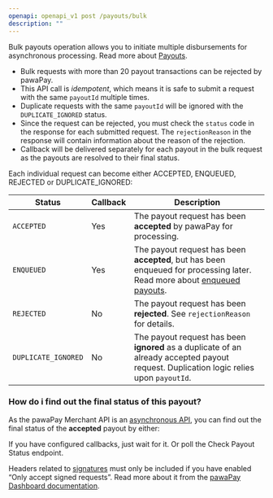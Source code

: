 ```yaml
---
openapi: openapi_v1 post /payouts/bulk
description: ""
---
```


Bulk payouts operation allows you to initiate multiple disbursements for asynchronous processing. Read more about [Payouts](/payouts).

* Bulk requests with more than 20 payout transactions can be rejected by pawaPay. 
* This API call is <em>idempotent</em>, which means it is safe to submit a request with the same `payoutId` multiple times. 
* Duplicate requests with the same `payoutId` will be ignored with the `DUPLICATE_IGNORED` status.
* Since the request can be rejected, you must check the `status` code in the response for each submitted request. The `rejectionReason` in the response will contain information about the reason of the rejection.
* Callback will be delivered separately for each payout in the bulk request as the payouts are resolved to their final status.

Each individual request can become either ACCEPTED, ENQUEUED, REJECTED or DUPLICATE_IGNORED:

Status | <Tooltip tip="Will a callback be delivered after receiving this status on initiation?">Callback</Tooltip> | Description
-------|----------|------------
`ACCEPTED` | Yes | The payout request has been **accepted** by pawaPay for processing.
`ENQUEUED` | Yes | The payout request has been **accepted**, but has been enqueued for processing later. Read more about [enqueued payouts](/payouts#enqueued-payouts).
`REJECTED` | No | The payout request has been **rejected**. See `rejectionReason` for details. 
`DUPLICATE_IGNORED` | No | The payout request has been **ignored** as a duplicate of an already accepted payout request. Duplication logic relies upon `payoutId`.

### How do i find out the final status of this payout?

As the pawaPay Merchant API is an [asynchronous API](/implementation#asynchronous-api), you can find out the final status of the **accepted** payout by either:

<CardGroup cols={2}>
    <Card title="Waiting for a callback" icon="webhook" href="/v1/api-reference/payouts/payout-callback" horizontal="true">
        If you have configured callbacks, just wait for it.
    </Card>
    <Card title="Checking the status" icon="code-compare" href="/v1/api-reference/payouts/check-payout-status" horizontal="true">
        Or poll the Check Payout Status endpoint.
    </Card>
</CardGroup>

<Info>Headers related to [signatures](/using_the_api#signatures) must only be included if you have enabled “Only accept signed requests”. Read more about it from the [pawaPay Dashboard documentation](/dashboard/other/system_conf/api_tokens#signed-requests).</Info>